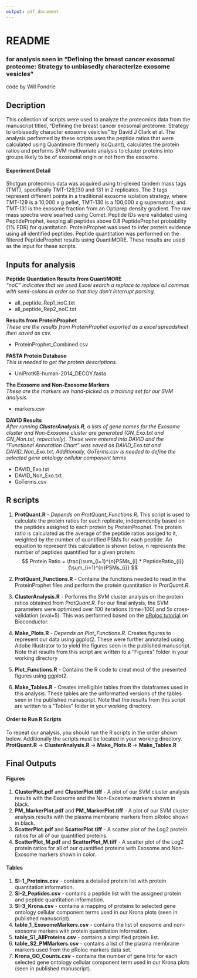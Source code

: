 ```yaml
---
output: pdf_document
---
```

# README
### for analysis seen in "Defining the breast cancer exosomal proteome: Strategy to unbiasedly characterize exosome vesicles"
code by Will Fondrie
  
## Decription
This collection of scripts were used to analyze the proteomics data from the manuscript titled,
"Defining the breast cancer exosomal proteome: Strategy to unbiasedly character exosome vesicles"
by David J Clark et al. The analysis performed by these scripts uses the peptide ratios that were calculated
using Quantimore (formerly IsoQuant), calculates the protein ratios and performs SVM multivariate analysis to 
cluster proteins into groups likely to be of exosomal origin or not from the exosome.

#### Experiment Detail
Shotgun proteomics data was acquired using tri-plexed tandem mass tags (TMT), specifically 
TMT-129,130 and 131 in 2 replicates. The 3 tags represent different points in a traditional exosome isolation strategy, where TMT-129 is a 10,000 x g pellet, TMT-130 is a 100,000 x g supernatant, and TMT-131 is the 
exosome fraction from an Optiprep density gradient. The raw mass spectra were searhed using Comet.
Peptide IDs were validated using PeptideProphet, keeping all peptides above 0.8 PeptideProphet probability
(1% FDR) for quantitation. ProteinProphet was used to infer protein evidence using all identified peptides.
Peptide quantitation was performed on the filtered PeptideProphet results using QuantiMORE. These results are 
used as the input for these scripts.
  
## Inputs for analysis
**Peptide Quantiation Results from QuantiMORE**  
*"noC" indicates that we used Excel search a replace to replace all commas with semi-colons in order so that they don't interrupt parsing.*

+ all_peptide_Rep1_noC.txt  
+ all_peptide_Rep2_noC.txt 
  
**Results from ProteinProphet**  
*These are the results from ProteinProphet exported as a excel spreadsheet then saved as csv.*

+ ProteinProphet_Combined.csv  

**FASTA Protein Database**  
*This is needed to get the protein descriptions.*

+ UniProtKB-human-2014_DECOY.fasta  

**The Exosome and Non-Exosome Markers**  
*These are the markers we hand-picked as a training set for our SVM analysis.*

+ markers.csv  

**DAVID Results**  
*After running __ClusterAnalysis.R__, a lists of gene names for the Exosome cluster and Non-Exosome cluster are generated (GN_Exo.txt and GN_Non.txt, repectively). These were entered into DAVID and the "Functional Annotation Chart" was saved as DAVID_Exo.txt and DAVID_Non_Exo.txt. Additionally, GoTerms.csv is needed to define the selected gene ontology cellular component terms*  

+ DAVID_Exo.txt
+ DAVID_Non_Exo.txt
+ GoTerms.csv

  
## R scripts
1. **ProtQuant.R** - *Depends on ProtQuant_Functions.R.* This script is used to calculate the protein ratios for each replicate, independently based on the peptides assigned to each protein by ProteinProphet. The protein ratio is calculated as the average of the peptide ratios assiged to it, weighted by the number of quantified PSMs for each peptide. An equation to represent this calculation is shown below, n represents the number of peptides quantified for a given protein:
$$ Protein Ratio = \frac{\sum_{i=1}^{n}PSMs_{i} * PeptideRatio_{i}}{\sum_{i=1}^{n}PSMs_{i}} $$
    
2. **ProtQuant_Functions.R** - Contains the functions needed to read in the ProteinProphet files and perform the protein quantitation in *ProtQuant.R*.

3. **ClusterAnalysis.R** - Performs the SVM cluster analysis on the protein ratios obtained from *ProtQuant.R*. For our final anlysis, the SVM parameters were optimized over 100 iterations (time=100) and 5x cross-validation (xval=5). This was performed based on the [pRoloc tutorial](http://www.bioconductor.org/packages/release/bioc/vignettes/pRoloc/inst/doc/pRoloc-tutorial.pdf) on Bioconductor.

4. **Make_Plots.R** - *Depends on Plot_Functions.R.* Creates figures to represent our data using ggplot2. These were further annotated using Adobe Illustrator to to yield the figures seen in the published manuscript. Note that results from this script are written to a "Figures" folder in your working directory

5. **Plot_Functions.R** - Contains the R code to creat most of the presented figures using ggplot2.

6. **Make_Tables.R** - Creates intelligible tables from the dataframes used in this analysis. These tables are the unformatted versions of the tables seen in the published manuscript. Note that the results from this script are written to a "Tables" folder in your working directory.

#### Order to Run R Scripts
To repeat our analysis, you should run the R scripts in the order shown below. Additionally the scripts must be located in your working directory.  
**ProtQuant.R** -> **ClusterAnalysis.R** -> **Make_Plots.R** -> **Make_Tables.R**
  
## Final Outputs
#### Figures
1. **ClusterPlot.pdf** and **ClusterPlot.tiff** - A plot of our SVM cluster analysis results with the Exosome and the Non-Exosome markers shown in black.
2. **PM_MarkerPlot.pdf** and **PM_MarkerPlot.tiff** - A plot of our SVM cluster analysis results with the plasma membrane markers from pRoloc shown in black.
3. **ScatterPlot.pdf** and **ScatterPlot.tiff** - A scatter plot of the Log2 protein ratios for all of our quantified proteins.
4. **ScatterPlot_M.pdf** and **ScatterPlot_M.tiff** - A scatter plot of the Log2 protein ratios for all of our quantified proteins with Exosome and Non-Exosome markers shown in color.  

#### Tables
1. **SI-1_Proteins.csv** - contains a detailed protein list with protein quantitation information.
2. **SI-2_Peptides.csv** - contains a peptide list with the assigned protein and peptide quantitation information.
3. **SI-3_Krona.csv** - contains a mapping of proteins to selected gene ontology cellular component terms used in our Krona plots (seen in published manuscript). 
4. **table_1_ExosomeMarkers.csv** - contains the list of exosome and non-exosome markers with protein quantitation information.
5. **table_S1_AllProteins.csv** - contains a simplified protein list.
6. **table_S2_PMMarkers.csv** - contains a list of the plasma membrane markers used from the pRoloc markers data set. 
7. **Krona_GO_Counts.csv** - contains the number of gene hits for each selected gene ontology cellular component term used in our Krona plots (seen in published manuscript).
